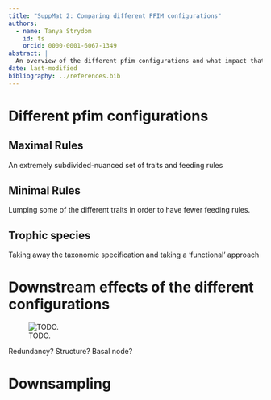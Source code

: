 ```yaml
---
title: "SuppMat 2: Comparing different PFIM configurations"
authors:
  - name: Tanya Strydom
    id: ts
    orcid: 0000-0001-6067-1349
abstract: |
  An overview of the different pfim configurations and what impact that has on the resulting networks
date: last-modified
bibliography: ../references.bib
---
```


# Different pfim configurations

## Maximal Rules

An extremely subdivided-nuanced set of traits and feeding rules

## Minimal Rules

Lumping some of the different traits in order to have fewer feeding rules. 

## Trophic species

Taking away the taxonomic specification and taking a 'functional' approach

# Downstream effects of the different configurations

![TODO.](figures/summary_pfim.png)

Redundancy? Structure? Basal node?

# Downsampling